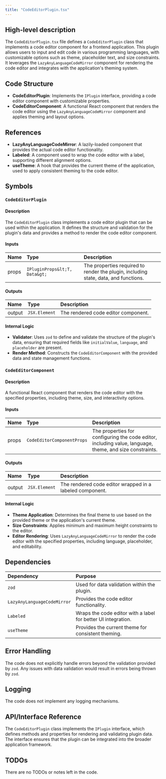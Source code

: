 ```yaml
---
title: "CodeEditorPlugin.tsx"
---
```


## High-level description

The `CodeEditorPlugin.tsx` file defines a `CodeEditorPlugin` class that implements a code editor component for a frontend application. This plugin allows users to input and edit code in various programming languages, with customizable options such as theme, placeholder text, and size constraints. It leverages the `LazyAnyLanguageCodeMirror` component for rendering the code editor and integrates with the application's theming system.

## Code Structure

- **CodeEditorPlugin**: Implements the `IPlugin` interface, providing a code editor component with customizable properties.
- **CodeEditorComponent**: A functional React component that renders the code editor using the `LazyAnyLanguageCodeMirror` component and applies theming and layout options.

## References

- **LazyAnyLanguageCodeMirror**: A lazily-loaded component that provides the actual code editor functionality.
- **Labeled**: A component used to wrap the code editor with a label, supporting different alignment options.
- **useTheme**: A hook that provides the current theme of the application, used to apply consistent theming to the code editor.

## Symbols

### `CodeEditorPlugin`
#### Description
The `CodeEditorPlugin` class implements a code editor plugin that can be used within the application. It defines the structure and validation for the plugin's data and provides a method to render the code editor component.

#### Inputs
| Name | Type | Description |
|:-----|:-----|:------------|
| props | `IPluginProps&lt;T, Data&gt;` | The properties required to render the plugin, including state, data, and functions. |

#### Outputs
| Name | Type | Description |
|:-----|:-----|:------------|
| output | `JSX.Element` | The rendered code editor component. |

#### Internal Logic
- **Validator**: Uses `zod` to define and validate the structure of the plugin's data, ensuring that required fields like `initialValue`, `language`, and `placeholder` are present.
- **Render Method**: Constructs the `CodeEditorComponent` with the provided data and state management functions.

### `CodeEditorComponent`
#### Description
A functional React component that renders the code editor with the specified properties, including theme, size, and interactivity options.

#### Inputs
| Name | Type | Description |
|:-----|:-----|:------------|
| props | `CodeEditorComponentProps` | The properties for configuring the code editor, including value, language, theme, and size constraints. |

#### Outputs
| Name | Type | Description |
|:-----|:-----|:------------|
| output | `JSX.Element` | The rendered code editor wrapped in a labeled component. |

#### Internal Logic
- **Theme Application**: Determines the final theme to use based on the provided theme or the application's current theme.
- **Size Constraints**: Applies minimum and maximum height constraints to the editor.
- **Editor Rendering**: Uses `LazyAnyLanguageCodeMirror` to render the code editor with the specified properties, including language, placeholder, and editability.

## Dependencies

| Dependency | Purpose |
|:-----------|:--------|
| `zod` | Used for data validation within the plugin. |
| `LazyAnyLanguageCodeMirror` | Provides the code editor functionality. |
| `Labeled` | Wraps the code editor with a label for better UI integration. |
| `useTheme` | Provides the current theme for consistent theming. |

## Error Handling

The code does not explicitly handle errors beyond the validation provided by `zod`. Any issues with data validation would result in errors being thrown by `zod`.

## Logging

The code does not implement any logging mechanisms.

## API/Interface Reference

The `CodeEditorPlugin` class implements the `IPlugin` interface, which defines methods and properties for rendering and validating plugin data. The interface ensures that the plugin can be integrated into the broader application framework.

## TODOs

There are no TODOs or notes left in the code.